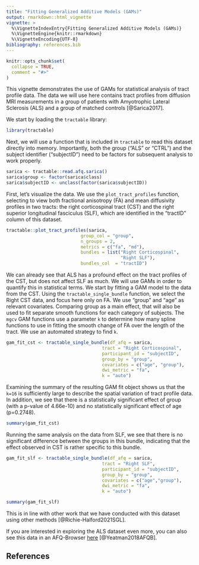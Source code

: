 ```yaml
---
title: "Fitting Generalized Additive Models (GAMs)"
output: rmarkdown::html_vignette
vignette: >
  %\VignetteIndexEntry{Fitting Generalized Additive Models (GAMs)}
  %\VignetteEngine{knitr::rmarkdown}
  %\VignetteEncoding{UTF-8}
bibliography: references.bib
---
```


```r
knitr::opts_chunk$set(
  collapse = TRUE,
  comment = "#>"
)
```

This vignette demonstrates the use of GAMs for statistical analysis of
tract profile data. The data we will use here contains tract profiles from
diffusion MRI measurements in a group of patients with Amyotrophic Lateral
Sclerosis (ALS) and a group of matched controls [@Sarica2017].

We start by loading the `tractable` library:

```r
library(tractable)
```

Next, we will use a function that is included in `tractable` to read this dataset
directly into memory. Importantly, both the group ("ALS" or "CTRL") and the
subject identifier ("subjectID") need to be factors for subsequent analysis
to work properly.

```r
sarica <- tractable::read.afq.sarica()
sarica$group <- factor(sarica$class)
sarica$subjectID <- unclass(factor(sarica$subjectID))
```

First, let's visualize the data. We use the `plot_tract_profiles` function,
selecting to view both fractional anisotropy (FA) and mean diffusivity profiles
in two tracts: the right corticospinal tract (CST) and the right superior
longitudinal fasciculus (SLF), which are identified in the "tractID" column of
this dataset.

```r
tractable::plot_tract_profiles(sarica,
                            group_col = "group",
                            n_groups = 2,
                            metrics = c("fa", "md"),
                            bundles = list("Right Corticospinal",
                                           "Right SLF"),
                            bundles_col  = "tractID")

```

We can already see that ALS has a profound effect on the tract profiles of the
CST, but does not affect SLF as much. We will use GAMs in order to quantify
this in statistical terms. We start by fitting a GAM model to the data from the
CST. Using the `tractable_single_bundle` function, we select the Right CST data,
and focus here only on FA. We use "group" and "age" as relevant covariates.
Comparing group as a main effect, that will also be used to fit separate
smooth functions for each category of subjects. The `mgcv` GAM functions
use a parameter `k` to determine how many spline functions to use in fitting
the smooth change of FA over the length of the tract. We use an automated
strategy to find `k`.

```r
gam_fit_cst <- tractable_single_bundle(df_afq = sarica,
                                    tract = "Right Corticospinal",
                                    participant_id = "subjectID",
                                    group_by = "group",
                                    covariates = c("age", "group"),
                                    dwi_metric = "fa",
                                    k = "auto")
```

Examining the summary of the resulting GAM fit object shows us that the `k=16`
is sufficiently large to describe the spatial variation of tract profile data.
In addition, we see that there is a statistically significant effect of group
(with a p-value of 4.66e-10) and no statistically significant effect of age
(p=0.2748).

```r
summary(gam_fit_cst)
```

Running the same analysis on the data from SLF, we see that there is no
significant difference between the groups in this bundle, indicating that the
effect observed in CST is rather specific to this bundle.

```r
gam_fit_slf <- tractable_single_bundle(df_afq = sarica,
                                    tract = "Right SLF",
                                    participant_id = "subjectID",
                                    group_by = "group",
                                    covariates = c("age","group"),
                                    dwi_metric = "fa",
                                    k = "auto")

summary(gam_fit_slf)
```

This is in line with other work that we have conducted with this dataset
using other methods [@Richie-Halford2021SGL].

If you are interested in exploring the ALS dataset even more, you can also
see this data in an AFQ-Browser [here](yeatmanlab.github.io/Sarica_2017/)
[@Yeatman2018AFQB].

## References
